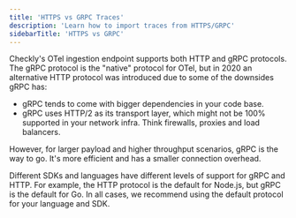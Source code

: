 ```yaml
---
title: 'HTTPS vs GRPC Traces'
description: 'Learn how to import traces from HTTPS/GRPC'
sidebarTitle: 'HTTPS vs GRPC'
---
```


Checkly's OTel ingestion endpoint supports both HTTP and gRPC protocols. The gRPC protocol is the "native"
protocol for OTel, but in 2020 an alternative HTTP protocol was introduced due to some of the downsides gRPC has:

- gRPC tends to come with bigger dependencies in your code base.
- gRPC uses HTTP/2 as its transport layer, which might not be 100% supported in your network infra. Think firewalls, proxies and load balancers.

However, for larger payload and higher throughput scenarios, gRPC is the way to go. It's more efficient and has a smaller 
connection overhead.

Different SDKs and languages have different levels of support for gRPC and HTTP. For example, the HTTP protocol is
the default for Node.js, but gRPC is the default for Go. In all cases, we recommend using the default protocol for your
language and SDK.

